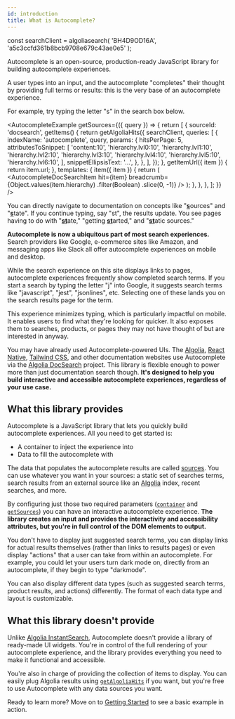 ```yaml
---
id: introduction
title: What is Autocomplete?
---
```


const searchClient = algoliasearch(
  'BH4D9OD16A',
  'a5c3ccfd361b8bcb9708e679c43ae0e5'
);

Autocomplete is an open-source, production-ready JavaScript library for building autocomplete experiences.

A user types into an input, and the autocomplete "completes" their thought by providing full terms or results: this is the very base of an autocomplete experience.

For example, try typing the letter "s" in the search box below.

<AutocompleteExample
  getSources={({ query }) => {
    return [
      {
        sourceId: 'docsearch',
        getItems() {
          return getAlgoliaHits({
            searchClient,
            queries: [
              {
                indexName: 'autocomplete',
                query,
                params: {
                  hitsPerPage: 5,
                  attributesToSnippet: [
                    'content:10',
                    'hierarchy.lvl0:10',
                    'hierarchy.lvl1:10',
                    'hierarchy.lvl2:10',
                    'hierarchy.lvl3:10',
                    'hierarchy.lvl4:10',
                    'hierarchy.lvl5:10',
                    'hierarchy.lvl6:10',
                  ],
                  snippetEllipsisText: '…',
                },
              },
            ],
          });
        },
        getItemUrl({ item }) {
          return item.url;
        },
        templates: {
          item({ item }) {
            return (
              <AutocompleteDocSearchItem
                hit={item}
                breadcrumb={Object.values(item.hierarchy)
                  .filter(Boolean)
                  .slice(0, -1)}
              />
            );
          },
        },
      },
    ];
  }}
/>

You can directly navigate to documentation on concepts like "<strong><u>s</u></strong>ources" and "<strong><u>s</u></strong>tate". If you continue typing, say "st", the results update. You see pages having to do with "<strong><u>st</u></strong>ate," "getting <strong><u>st</u></strong>arted," and "<strong><u>st</u></strong>atic sources."

**Autocomplete is now a ubiquitous part of most search experiences.** Search providers like Google, e-commerce sites like Amazon, and messaging apps like Slack all offer autocomplete experiences on mobile and desktop.

While the search experience on this site displays links to pages, autocomplete experiences frequently show completed search terms. If you start a search by typing the letter "j" into Google, it suggests search terms like "javascript", "jest", "jsonlines", etc. Selecting one of these lands you on the search results page for the term.

This experience minimizes typing, which is particularly impactful on mobile. It enables users to find what they're looking for quicker. It also exposes them to searches, products, or pages they may not have thought of but are interested in anyway.

You may have already used Autocomplete-powered UIs. The [Algolia](https://www.algolia.com/doc/), [React Native](https://reactnative.dev/), [Tailwind CSS](https://tailwindcss.com/docs), and other documentation websites use Autocomplete via the [Algolia DocSearch](https://docsearch.algolia.com/) project. This library is flexible enough to power more than just documentation search though. **It's designed to help you build interactive and accessible autocomplete experiences, regardless of your use case.**

## What this library provides

Autocomplete is a JavaScript library that lets you quickly build autocomplete experiences. All you need to get started is:

- A container to inject the experience into
- Data to fill the autocomplete with

The data that populates the autocomplete results are called [sources](sources). You can use whatever you want in your sources: a static set of searches terms, search results from an external source like an [Algolia](https://www.algolia.com/doc/guides/getting-started/what-is-algolia/) index, recent searches, and more.

By configuring just those two required parameters ([`container`](autocomplete-js/#container) and [`getSources`](autocomplete-js/#getsources)) you can have an interactive autocomplete experience. **The library creates an input and provides the interactivity and accessibility attributes, but you're in full control of the DOM elements to output.**

You don't have to display just suggested search terms, you can display links for actual results themselves (rather than links to results pages) or even display "actions" that a user can take from within an autocomplete. For example, you could let your users turn dark mode on, directly from an autocomplete, if they begin to type "darkmode".

You can also display different data types (such as suggested search terms, product results, and actions) differently. The format of each data type and layout is customizable.

## What this library doesn't provide

Unlike [Algolia InstantSearch](https://www.algolia.com/doc/guides/building-search-ui/what-is-instantsearch/js/), Autocomplete doesn't provide a library of ready-made UI widgets. You're in control of the full rendering of your autocomplete experience, and the library provides everything you need to make it functional and accessible.

You're also in charge of providing the collection of items to display. You can easily plug Algolia results using [`getAlgoliaHits`](getAlgoliaHits-js) if you want, but you're free to use Autocomplete with any data sources you want.

Ready to learn more? Move on to [Getting Started](getting-started) to see a basic example in action.
